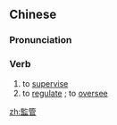 {{also|监管}}
==Chinese==
{{zh-forms|s=监管}}

===Pronunciation===
{{zh-pron
|m=jiānguǎn
|c=gaam1 gun2
|mn=kàm-koán
|cat=v
}}

===Verb===
{{zh-verb}}

# to [[supervise]] {{gloss|someone}}
# to [[regulate]] {{gloss|an industry}}; to [[oversee]]

[[zh:監管]]